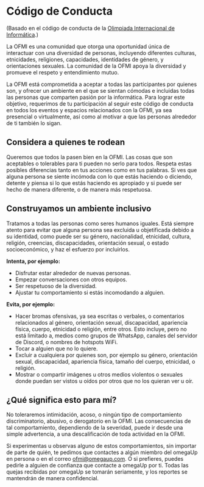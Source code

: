 # Código de Conducta

(Basado en el código de conducta de la [Olimpiada Internacional de Informática](https://ioinformatics.org/page/code-of-conduct/50).)

La OFMI es una comunidad que otorga una oportunidad única de interactuar con una diversidad de personas, incluyendo diferentes culturas, etnicidades, religiones, capacidades, identidades de género, y orientaciones sexuales. La comunidad de la OFMI apoya la diversidad y promueve el respeto y entendimiento mutuo.

La OFMI está comprometida a aceptar a todas las participantes por quienes son, y ofrecer un ambiente en el que se sientan cómodas e incluidas todas las personas que comparten pasión por la informática. Para lograr este objetivo, requerimos de tu participación al seguir este código de conducta en todos los eventos y espacios relacionados con la OFMI, ya sea presencial o virtualmente, así como al motivar a que las personas alrededor de ti también lo sigan.

## Considera a quienes te rodean

Queremos que todos la pasen bien en la OFMI. Las cosas que son aceptables o tolerables para ti pueden no serlo para todos. Respeta estas posibles diferencias tanto en tus acciones como en tus palabras. Si ves que alguna persona se siente incómoda con lo que estás haciendo o diciendo, detente y piensa si lo que estás haciendo es apropiado y si puede ser hecho de manera diferente, o de manera más respetuosa.

## Construyamos un ambiente inclusivo

Tratamos a todas las personas como seres humanos iguales. Está siempre atento para evitar que alguna persona sea excluida u objetificada debido a su identidad, como puede ser su género, nacionalidad, etnicidad, cultura, religión, creencias, discapacidades, orientación sexual, o estado socioeconómico, y haz el esfuerzo por incluirlos.

**Intenta, por ejemplo:**

- Disfrutar estar alrededor de nuevas personas.
- Empezar conversaciones con otros equipos.
- Ser respetuoso de la diversidad.
- Ajustar tu comportamiento si estás incomodando a alguien.

**Evita, por ejemplo:**

- Hacer bromas ofensivas, ya sea escritas o verbales, o comentarios relacionados al género, orientación sexual, discapacidad, apariencia física, cuerpo, etnicidad o religión, entre otros. Esto incluye, pero no está limitado a, medios como grupos de WhatsApp, canales del servidor de Discord, o nombres de hotspots WiFi.
- Tocar a alguien que no lo quiere.
- Excluir a cualquiera por quienes son, por ejemplo su género, orientación sexual, discapacidad, apariencia física, tamaño del cuerpo, etnicidad, o religión.
- Mostrar o compartir imágenes u otros medios violentos o sexuales donde puedan ser vistos u oídos por otros que no los quieran ver u oír.

## ¿Qué significa esto para mí?

No toleraremos intimidación, acoso, o ningún tipo de comportamiento discriminatorio, abusivo, o derogatorio en la OFMI. Las consecuencias de tal comportamiento, dependiendo de la severidad, puede ir desde una simple advertencia, a una descalificación de toda actividad en la OFMI.

Si experimentas u observas alguno de estos comportamientos, sin importar de parte de quién, te pedimos que contactes a algún miembro del omegaUp en persona o en el correo [ofmi@omegaup.com](mailto:ofmi@omegaup.com). O si prefieres, puedes pedirle a alguien de confianza que contacte a omegaUp por ti. Todas las quejas recibidas por omegaUp se tomarán seriamente, y los reportes se mantendrán de manera confidencial.
